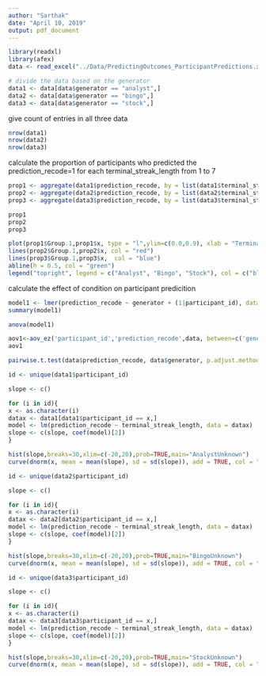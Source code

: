 ```yaml
---
author: "Sarthak"
date: "April 10, 2019"
output: pdf_document
---
```

<!-- load the data -->
```r
library(readxl)
library(afex)
data <- read_excel("../Data/PredictingOutcomes_ParticipantPredictions.xlsx", sheet = "Study 3B")

# divide the data based on the generator
data1 <- data[data$generator == "analyst",]
data2 <- data[data$generator == "bingo",]
data3 <- data[data$generator == "stock",]
```

give count of entries in all three data
```r
nrow(data1)
nrow(data2)
nrow(data3)
```

calculate the proportion of participants who predicted the prediction_recode=1 for each terminal_streak_length from 1 to 7
```r
prop1 <- aggregate(data1$prediction_recode, by = list(data1$terminal_streak_length), FUN = mean)
prop2 <- aggregate(data2$prediction_recode, by = list(data2$terminal_streak_length), FUN = mean)
prop3 <- aggregate(data3$prediction_recode, by = list(data3$terminal_streak_length), FUN = mean)
```

```r
prop1
prop2
prop3
```

```r
plot(prop1$Group.1,prop1$x, type = "l",ylim=c(0.0,0.9), xlab = "Terminal Streak", ylab = "Proportion of Prediction Recode=1", main = "Proportion of Prediction Recode=1 for each Terminal Streak")
lines(prop2$Group.1,prop2$x, col = "red")
lines(prop3$Group.1,prop3$x,  col = "blue")
abline(h = 0.5, col = "green")
legend("topright", legend = c("Analyst", "Bingo", "Stock"), col = c("black", "red", "blue"), lty = 1:3)
```

calculate the effect of condition on participant predicition
```r
model1 <- lmer(prediction_recode ~ generator + (1|participant_id), data = data)
summary(model1)
```

```r
anova(model1)
```

```r
aov1<-aov_ez('participant_id','prediction_recode',data, between=c('generator'),within=c('terminal_streak_length'))
aov1

pairwise.t.test(data$prediction_recode, data$generator, p.adjust.method = "bonferroni")


```


```r
id <- unique(data1$participant_id)

slope <- c()

for (i in id){
x <- as.character(i)
datax <- data1[data1$participant_id == x,]
model <- lm(prediction_recode ~ terminal_streak_length, data = datax)
slope <- c(slope, coef(model)[2])
}

hist(slope,breaks=30,xlim=c(-20,20),prob=TRUE,main="AnalystUnknown")
curve(dnorm(x, mean = mean(slope), sd = sd(slope)), add = TRUE, col = "black")
```
```r
id <- unique(data2$participant_id)

slope <- c()

for (i in id){
x <- as.character(i)
datax <- data2[data2$participant_id == x,]
model <- lm(prediction_recode ~ terminal_streak_length, data = datax)
slope <- c(slope, coef(model)[2])
}

hist(slope,breaks=30,xlim=c(-20,20),prob=TRUE,main="BingoUnknown")
curve(dnorm(x, mean = mean(slope), sd = sd(slope)), add = TRUE, col = "black")
```

```r
id <- unique(data3$participant_id)

slope <- c()

for (i in id){
x <- as.character(i)
datax <- data3[data3$participant_id == x,]
model <- lm(prediction_recode ~ terminal_streak_length, data = datax)
slope <- c(slope, coef(model)[2])
}

hist(slope,breaks=30,xlim=c(-20,20),prob=TRUE,main="StockUnknown")
curve(dnorm(x, mean = mean(slope), sd = sd(slope)), add = TRUE, col = "black")
```

